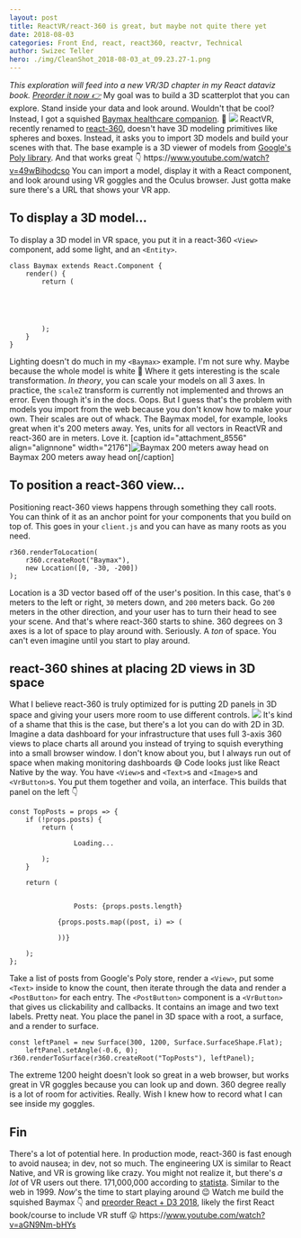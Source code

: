 ```yaml
---
layout: post
title: ReactVR/react-360 is great, but maybe not quite there yet
date: 2018-08-03
categories: Front End, react, react360, reactvr, Technical
author: Swizec Teller
hero: ./img/CleanShot_2018-08-03_at_09.23.27-1.png
---
```


_This exploration will feed into a new VR/3D chapter in my React dataviz book. [Preorder it now 👉](https://gumroad.com/l/pMtnZ)_ My goal was to build a 3D scatterplot that you can explore. Stand inside your data and look around. Wouldn't that be cool? Instead, I got a squished [Baymax healthcare companion](http://disney.wikia.com/wiki/Baymax). 🤔 ![](./img/CleanShot_2018-08-03_at_09.01.09-1.png) ReactVR, recently renamed to [react-360](https://github.com/facebook/react-360), doesn't have 3D modeling primitives like spheres and boxes. Instead, it asks you to import 3D models and build your scenes with that. The base example is a 3D viewer of models from [Google's Poly library](https://poly.google.com/). And that works great 👇 https&#x3A;//www.youtube.com/watch?v=49wBihodcso You can import a model, display it with a React component, and look around using VR goggles and the Oculus browser. Just gotta make sure there's a URL that shows your VR app.

## To display a 3D model…

To display a 3D model in VR space, you put it in a react-360 `<View>` component, add some light, and an `<Entity>`.

    class Baymax extends React.Component {
        render() {
            return (
                
                    
                    
                    
                
            );
        }
    }

Lighting doesn't do much in my `<Baymax>` example. I'm not sure why. Maybe because the whole model is white 🤔 Where it gets interesting is the scale transformation. _In theory_, you can scale your models on all 3 axes. In practice, the `scaleZ` transform is currently not implemented and throws an error. Even though it's in the docs. Oops. But I guess that's the problem with models you import from the web because you don't know how to make your own. Their scales are out of whack. The Baymax model, for example, looks great when it's 200 meters away. Yes, units for all vectors in ReactVR and react-360 are in meters. Love it. \[caption id="attachment_8556" align="alignnone" width="2176"]![Baymax 200 meters away head on](./img/nonsquished.png) Baymax 200 meters away head on\[/caption]

## To position a react-360 view…

Positioning react-360 views happens through something they call roots. You can think of it as an anchor point for your components that you build on top of. This goes in your `client.js` and you can have as many roots as you need.

    r360.renderToLocation(
        r360.createRoot("Baymax"),
        new Location([0, -30, -200])
    );

Location is a 3D vector based off of the user's position. In this case, that's `0` meters to the left or right, `30` meters down, and `200` meters back. Go `200` meters in the other direction, and your user has to turn their head to see your scene. And that's where react-360 starts to shine. 360 degrees on 3 axes is a lot of space to play around with. Seriously. A _ton_ of space. You can't even imagine until you start to play around.

## react-360 shines at placing 2D views in 3D space

What I believe react-360 is truly optimized for is putting 2D panels in 3D space and giving your users more room to use different controls. ![](./img/CleanShot_2018-08-03_at_09.23.27-1.png) It's kind of a shame that this is the case, but there's a lot you can do with 2D in 3D. Imagine a data dashboard for your infrastructure that uses full 3-axis 360 views to place charts all around you instead of trying to squish everything into a small browser window. I don't know about you, but I always run out of space when making monitoring dashboards 😅 Code looks just like React Native by the way. You have `<View>`s and `<Text>`s and `<Image>`s and `<VrButton>`s. You put them together and voila, an interface. This builds that panel on the left 👇

    const TopPosts = props => {
        if (!props.posts) {
            return (
                
                    Loading...
                
            );
        }

        return (
            
                
                    Posts: {props.posts.length}
                
                {props.posts.map((post, i) => (
                    
                ))}
            
        );
    };

Take a list of posts from Google's Poly store, render a `<View>`, put some `<Text>` inside to know the count, then iterate through the data and render a `<PostButton>` for each entry. The `<PostButton>` component is a `<VrButton>` that gives us clickability and callbacks. It contains an image and two text labels. Pretty neat. You place the panel in 3D space with a root, a surface, and a render to surface.

    const leftPanel = new Surface(300, 1200, Surface.SurfaceShape.Flat);
        leftPanel.setAngle(-0.6, 0);
    r360.renderToSurface(r360.createRoot("TopPosts"), leftPanel);

The extreme 1200 height doesn't look so great in a web browser, but works great in VR goggles because you can look up and down. 360 degree really is a lot of room for activities. Really. Wish I knew how to record what I can see inside my goggles.

## Fin

There's a lot of potential here. In production mode, react-360 is fast enough to avoid nausea; in dev, not so much. The engineering UX is similar to React Native, and VR is growing like crazy. You might not realize it, but there's _a lot_ of VR users out there. 171,000,000 according to [statista](https://www.statista.com/statistics/426469/active-virtual-reality-users-worldwide/). Similar to the web in 1999. _Now_'s the time to start playing around 😉 Watch me build the squished Baymax 👇 and [preorder React + D3 2018](#), likely the first React book/course to include VR stuff 😛 https&#x3A;//www.youtube.com/watch?v=aGN9Nm-bHYs
